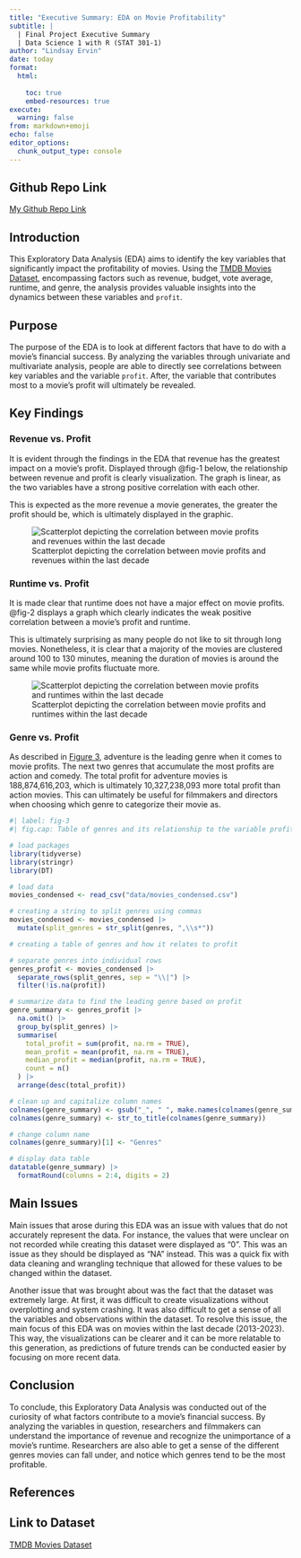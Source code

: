 ---
title: "Executive Summary: EDA on Movie Profitability"
subtitle: |
  | Final Project Executive Summary
  | Data Science 1 with R (STAT 301-1)
author: "Lindsay Ervin"
date: today
format:
  html:
    
    toc: true
    embed-resources: true
execute:
  warning: false
from: markdown+emoji 
echo: false
editor_options: 
  chunk_output_type: console
---

::: {.callout-tip icon=false}

## Github Repo Link

[My Github Repo Link](https://github.com/stat301-1-2023-fall/final-project-1-lervin1.git)

:::

## Introduction

This Exploratory Data Analysis (EDA) aims to identify the key variables that significantly impact the profitability of movies. Using the [TMDB Movies Dataset](https://www.kaggle.com/datasets/asaniczka/tmdb-movies-dataset-2023-930k-movies/data), encompassing factors such as revenue, budget, vote average, runtime, and genre, the analysis provides valuable insights into the dynamics between these variables and `profit`.

## Purpose

The purpose of the EDA is to look at different factors that have to do with a movie's financial success. By analyzing the variables through univariate and multivariate analysis, people are able to directly see correlations between key variables and the variable `profit`. After, the variable that contributes most to a movie's profit will ultimately be revealed.

## Key Findings

### Revenue vs. Profit

It is evident through the findings in the EDA that revenue has the greatest impact on a movie's profit. Displayed through @fig-1 below, the relationship between revenue and profit is clearly visualization. The graph is linear, as the two variables have a strong positive correlation with each other. 

This is expected as the more revenue a movie generates, the greater the profit should be, which is ultimately displayed in the graphic.


![Scatterplot depicting the correlation between movie profits and revenues within the last decade](figures/fig_11.png){#fig-1}

### Runtime vs. Profit

It is made clear that runtime does not have a major effect on movie profits. @fig-2 displays a graph which clearly indicates the weak positive correlation between a movie's profit and runtime. 

This is ultimately surprising as many people do not like to sit through long movies. Nonetheless, it is clear that a majority of the movies are clustered around 100 to 130 minutes, meaning the duration of movies is around the same while movie profits fluctuate more.

![Scatterplot depicting the correlation between movie profits and runtimes within the last decade](figures/fig_13.png){#fig-2}

### Genre vs. Profit

As described in [Figure 3](#fig-3), adventure is the leading genre when it comes to movie profits. The next two genres that accumulate the most profits are action and comedy. The total profit for adventure movies is 188,874,616,203, which is ultimately 10,327,238,093 more total profit than action movies. This can ultimately be useful for filmmakers and directors when choosing which genre to categorize their movie as.


```{r}
#| label: fig-3
#| fig.cap: Table of genres and its relationship to the variable profit within the last decade

# load packages
library(tidyverse)
library(stringr)
library(DT)

# load data
movies_condensed <- read_csv("data/movies_condensed.csv")

# creating a string to split genres using commas
movies_condensed <- movies_condensed |> 
  mutate(split_genres = str_split(genres, ",\\s*"))

# creating a table of genres and how it relates to profit

# separate genres into individual rows
genres_profit <- movies_condensed |> 
  separate_rows(split_genres, sep = "\\|") |> 
  filter(!is.na(profit))

# summarize data to find the leading genre based on profit
genre_summary <- genres_profit |> 
  na.omit() |> 
  group_by(split_genres) |> 
  summarise(
    total_profit = sum(profit, na.rm = TRUE),
    mean_profit = mean(profit, na.rm = TRUE),
    median_profit = median(profit, na.rm = TRUE),
    count = n()
  ) |> 
  arrange(desc(total_profit))

# clean up and capitalize column names
colnames(genre_summary) <- gsub("_", " ", make.names(colnames(genre_summary)))
colnames(genre_summary) <- str_to_title(colnames(genre_summary))

# change column name
colnames(genre_summary)[1] <- "Genres"

# display data table
datatable(genre_summary) |> 
  formatRound(columns = 2:4, digits = 2)
```

## Main Issues

Main issues that arose during this EDA was an issue with values that do not accurately represent the data. For instance, the values that were unclear on not recorded while creating this dataset were displayed as "0". This was an issue as they should be displayed as "NA" instead. This was a quick fix with data cleaning and wrangling technique that allowed for these values to be changed within the dataset.

Another issue that was brought about was the fact that the dataset was extremely large. At first, it was difficult to create visualizations without overplotting and system crashing. It was also difficult to get a sense of all the variables and observations within the dataset. To resolve this issue, the main focus of this EDA was on movies within the last decade (2013-2023). This way, the visualizations can be clearer and it can be more relatable to this generation, as predictions of future trends can be conducted easier by focusing on more recent data. 

## Conclusion

To conclude, this Exploratory Data Analysis was conducted out of the curiosity of what factors contribute to a movie's financial success. By analyzing the variables in question, researchers and filmmakers can understand the importance of revenue and recognize the unimportance of a movie's runtime. Researchers are also able to get a sense of the different genres movies can fall under, and notice which genres tend to be the most profitable.

## References

::: {.callout-tip icon=false}

## Link to Dataset

[TMDB Movies Dataset](https://www.kaggle.com/datasets/asaniczka/tmdb-movies-dataset-2023-930k-movies/data)

:::
